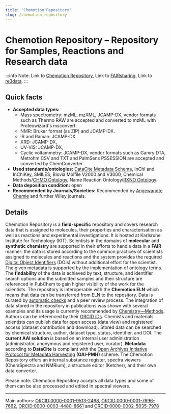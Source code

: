 ```yaml
---
title: "Chemotion Repository"
slug: /chemotion_repository
---
```


# Chemotion Repository – Repository for Samples, Reactions and Research data

:::info Note:
Link to [Chemotion Repository](https://www.chemotion-repository.net/), Link to [FAIRsharing](https://doi.org/10.25504/FAIRsharing.iagXcR), Link to [re3data](http://doi.org/10.17616/R34P5T).
:::

## Quick facts

-   **Accepted data types:**
    -   Mass spectrometry: mzML, mzXML, JCAMP-DX, vendor formats such as Thermo RAW are accepted and converted to mzML with Proteowizard's msconvert.
    -   NMR: Bruker format (as ZIP) and JCAMP-DX.
    -   IR and Raman: JCAMP-DX
    -   XRD: JCAMP-DX,
    -   UV-VIS: JCAMP-DX,
    -   Cyclic voltammetry: JCAMP-DX, vendor formats such as Gamry DTA, Metrohm CSV and TXT and PalmSens PSSESSION are accepted and converted by ChemConverter.
-   **Used standards/ontologies:** [DataCite Metadata Schema](https://schema.datacite.org/), InChI and InChIKey, SMILES, Biovia Molfile V2000 and V3000, Chemical Methods/[CHMO Ontology](http://www.ontobee.org/ontology/CHMO), Name Reaction Ontology/[RXNO Ontology](http://www.ontobee.org/ontology/RXNO).
-   **Data deposition condition:** open
-   **Recommended by Journals/Societies:** Recommended by [Angewandte Chemie](https://onlinelibrary.wiley.com/page/journal/15213773/homepage/notice-to-authors#sectFDataDeposition) and further Wiley journals.

## Details

Chemotion Repository is a **field-specific** repository and covers research data that is assigned to molecules, their properties and characterisation as well as reactions and experimental investigations. It is hosted at Karlsruhe Institute for Technology (KIT). Scientists in the domains of **molecular** and **synthetic chemistry** are supported in their efforts to handle data in a **FAIR** manner: the data is stored according to the common practices of scientists assigned to molecules and reactions and the system provides the required [Digital Object Identifiers](https://www.doi.org/) (DOIs) without additional effort for the scientist. The given metadata is supported by the implementation of ontology terms. The **findability** of the data is achieved by text, structure, and identifier search options and the submitted samples and their structure are referenced in PubChem to gain higher visibility of the work for the scientists. The repository is interoperable with the **Chemotion ELN** which means that data can be transferred from ELN to the repository. Data is curated by [automatic checks](https://www.chemotion-repository.net/home/howto/c40fdb44-8854-46bf-88b3-cc9d6adc3543) and a peer review process. The integration of data stored in the repository in publications was shown with several examples and its usage is currently recommended by [Chemistry—Methods](https://chemistry-europe.onlinelibrary.wiley.com/journal/26289725). Authors can be referenced by their [ORCID iDs](https://orcid.org/). Chemists and materials scientists can publish data for open access (data view) and registered access (dataset contribution and download). Stored data can be searched by chemical structure, author, dataset type, status, identifier, and DOI. The **current AAI solution** is based on an internal user administration (administrator, anonymous and registered user, curator). **Metadata** according to **DataCite** is compliant with the [Open Archives Initiative Protocol for Metadata Harvesting](http://www.openarchives.org/pmh/) **(OAI-PMH)** scheme. The Chemotion Repository offers an internal substance register, spectra viewers (ChemSpectra and NMRium), a structure editor (Ketcher), and their own data converter.

Please note: Chemotion Repository accepts all data types and some of them can be also processed and edited in spectral viewers.

---

Main authors: [ORCID:0000-0001-9513-2468](https://orcid.org/0000-0001-9513-2468), [ORCID:0000-0001-7696-7662](https://orcid.org/0000-0001-7696-7662), [ORCID:0000-0003-4480-8661](https://orcid.org/0000-0003-4480-8661) and [ORCID:0000-0002-5035-7978](https://orcid.org/0000-0002-5035-7978)
